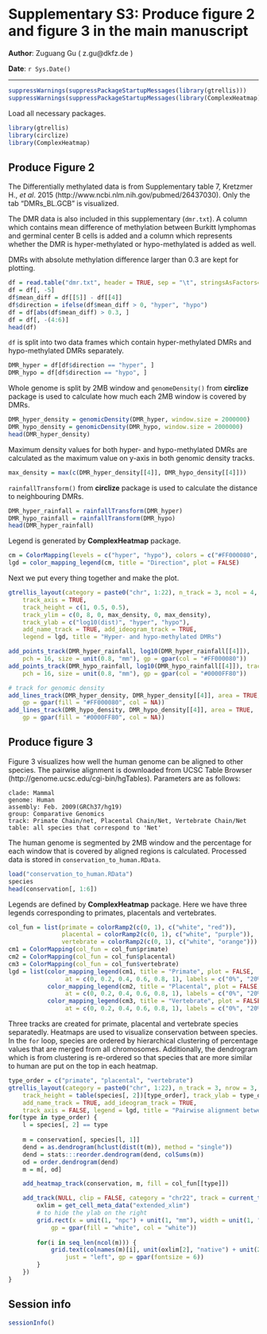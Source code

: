 Supplementary S3: Produce figure 2 and figure 3 in the main manuscript
==============================================================

**Author**: Zuguang Gu ( z.gu@dkfz.de )

**Date**: `r Sys.Date()`

----------------------------------------

```r
suppressWarnings(suppressPackageStartupMessages(library(gtrellis)))
suppressWarnings(suppressPackageStartupMessages(library(ComplexHeatmap)))
```

<style type="text/css">
h1 {
	line-height: 120%;
}
</style>

Load all necessary packages.

```r
library(gtrellis)
library(circlize)
library(ComplexHeatmap)
```

## Produce Figure 2

The Differentially methylated data is from Supplementary table 7, Kretzmer H., *et al*. 2015 (http://www.ncbi.nlm.nih.gov/pubmed/26437030). Only the tab "DMRs_BL.GCB" is visualized.

The DMR data is also included in this supplementary (`dmr.txt`). A column which contains 
mean difference of methylation between Burkitt lymphomas and germinal center B cells
is added and a column which represents whether the DMR is hyper-methylated or hypo-methylated is added as well.

DMRs with absolute methylation difference larger than 0.3 are kept for plotting.

```r
df = read.table("dmr.txt", header = TRUE, sep = "\t", stringsAsFactors=FALSE)
df = df[, -5]
df$mean_diff = df[[5]] - df[[4]]
df$direction = ifelse(df$mean_diff > 0, "hyper", "hypo")
df = df[abs(df$mean_diff) > 0.3, ]
df = df[, -(4:6)]
head(df)
```

`df` is split into two data frames which contain hyper-methylated DMRs and hypo-methylated DMRs separately.

```r
DMR_hyper = df[df$direction == "hyper", ]
DMR_hypo = df[df$direction == "hypo", ]
```

Whole genome is split by 2MB window and `genomeDensity()` from **circlize** package is used
to calculate how much each 2MB window is covered by DMRs.

```r
DMR_hyper_density = genomicDensity(DMR_hyper, window.size = 2000000)
DMR_hypo_density = genomicDensity(DMR_hypo, window.size = 2000000)
head(DMR_hyper_density)
```

Maximum density values for both hyper- and hypo-methylated DMRs are calculated as the maximum value on y-axis
in both genomic density tracks.

```r
max_density = max(c(DMR_hyper_density[[4]], DMR_hypo_density[[4]]))
```

`rainfallTransform()` from **circlize** package is used to calculate the distance to neighbouring DMRs.

```r
DMR_hyper_rainfall = rainfallTransform(DMR_hyper)
DMR_hypo_rainfall = rainfallTransform(DMR_hypo)
head(DMR_hyper_rainfall)
```

Legend is generated by **ComplexHeatmap** package.

```r
cm = ColorMapping(levels = c("hyper", "hypo"), colors = c("#FF000080", "#0000FF80"))
lgd = color_mapping_legend(cm, title = "Direction", plot = FALSE)
```

Next we put every thing together and make the plot.

```r
gtrellis_layout(category = paste0("chr", 1:22), n_track = 3, ncol = 4, byrow = FALSE,
    track_axis = TRUE, 
    track_height = c(1, 0.5, 0.5), 
    track_ylim = c(0, 8, 0, max_density, 0, max_density),
    track_ylab = c("log10(dist)", "hyper", "hypo"),
    add_name_track = TRUE, add_ideogram_track = TRUE,
    legend = lgd, title = "Hyper- and hypo-methylated DMRs")

add_points_track(DMR_hyper_rainfall, log10(DMR_hyper_rainfall[[4]]),
    pch = 16, size = unit(0.8, "mm"), gp = gpar(col = "#FF000080"))
add_points_track(DMR_hypo_rainfall, log10(DMR_hypo_rainfall[[4]]), track = current_track(),
    pch = 16, size = unit(0.8, "mm"), gp = gpar(col = "#0000FF80"))

# track for genomic density
add_lines_track(DMR_hyper_density, DMR_hyper_density[[4]], area = TRUE, 
    gp = gpar(fill = "#FF000080", col = NA))
add_lines_track(DMR_hypo_density, DMR_hypo_density[[4]], area = TRUE,
    gp = gpar(fill = "#0000FF80", col = NA))
```

## Produce figure 3

Figure 3 visualizes how well the human genome can be aligned to other species. The pairwise alignment
is downloaded from UCSC Table Browser (http://genome.ucsc.edu/cgi-bin/hgTables). Parameters are as follows:

```
clade: Mammal
genome: Human
assembly: Feb. 2009(GRCh37/hg19)
group: Comparative Genomics
track: Primate Chain/net, Placental Chain/Net, Vertebrate Chain/Net
table: all species that correspond to 'Net'
```

The human genome is segmented by 2MB window and the percentage for 
each window that is covered by aligned regions is calculated.
Processed data is stored in `conservation_to_human.RData`.

```r
load("conservation_to_human.RData")
species
head(conservation[, 1:6])
```

Legends are defined by **ComplexHeatmap** package. Here we have three legends corresponding to primates,
placentals and vertebrates.

```r
col_fun = list(primate = colorRamp2(c(0, 1), c("white", "red")),
			   placental = colorRamp2(c(0, 1), c("white", "purple")),
			   vertebrate = colorRamp2(c(0, 1), c("white", "orange")))
cm1 = ColorMapping(col_fun = col_fun$primate)
cm2 = ColorMapping(col_fun = col_fun$placental)
cm3 = ColorMapping(col_fun = col_fun$vertebrate)
lgd = list(color_mapping_legend(cm1, title = "Primate", plot = FALSE,
				at = c(0, 0.2, 0.4, 0.6, 0.8, 1), labels = c("0%", "20%", "40%", "60%", "80%", "100%")),
	       color_mapping_legend(cm2, title = "Placental", plot = FALSE,
	       		at = c(0, 0.2, 0.4, 0.6, 0.8, 1), labels = c("0%", "20%", "40%", "60%", "80%", "100%")),
	       color_mapping_legend(cm3, title = "Vertebrate", plot = FALSE,
	       		at = c(0, 0.2, 0.4, 0.6, 0.8, 1), labels = c("0%", "20%", "40%", "60%", "80%", "100%")))
```

Three tracks are created for primate, placental and vertebrate species separatedly.
Heatmaps are used to visualize conservation between species. In the `for` loop, species
are ordered by hierarchical clustering of percentage values that are merged from all chromosomes.
Additionally, the dendrogram which is from clustering is re-ordered so that species that are more similar
to human are put on the top in each heatmap.

```r
type_order = c("primate", "placental", "vertebrate")
gtrellis_layout(category = paste0("chr", 1:22), n_track = 3, nrow = 3, compact = TRUE,
    track_height = table(species[, 2])[type_order], track_ylab = type_order,
    add_name_track = TRUE, add_ideogram_track = TRUE,
    track_axis = FALSE, legend = lgd, title = "Pairwise alignment between human and other species")
for(type in type_order) {
	l = species[, 2] == type
	
	m = conservation[, species[l, 1]]
	dend = as.dendrogram(hclust(dist(t(m)), method = "single"))
	dend = stats:::reorder.dendrogram(dend, colSums(m))
	od = order.dendrogram(dend)
	m = m[, od]

	add_heatmap_track(conservation, m, fill = col_fun[[type]])

	add_track(NULL, clip = FALSE, category = "chr22", track = current_track(), panel_fun = function(gr) {
		oxlim = get_cell_meta_data("extended_xlim")
		# to hide the ylab on the right
		grid.rect(x = unit(1, "npc") + unit(1, "mm"), width = unit(1, "cm"), just = "left", 
			gp = gpar(fill = "white", col = "white"))
		
		for(i in seq_len(ncol(m))) {
			grid.text(colnames(m)[i], unit(oxlim[2], "native") + unit(2, "mm"), unit((i-0.5)/ncol(m), "npc"), 
				just = "left", gp = gpar(fontsize = 6))
		}
	})
}
```


## Session info

```r
sessionInfo()
```
